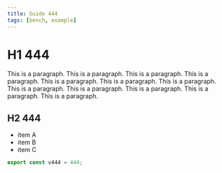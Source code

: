 ```yaml
---
title: Guide 444
tags: [bench, example]
---
```


# H1 444

This is a paragraph. This is a paragraph. This is a paragraph. This is a paragraph. This is a paragraph. This is a paragraph. This is a paragraph. This is a paragraph. This is a paragraph. This is a paragraph. This is a paragraph. This is a paragraph. 

## H2 444

- item A
- item B
- item C

```ts
export const v444 = 444;
```